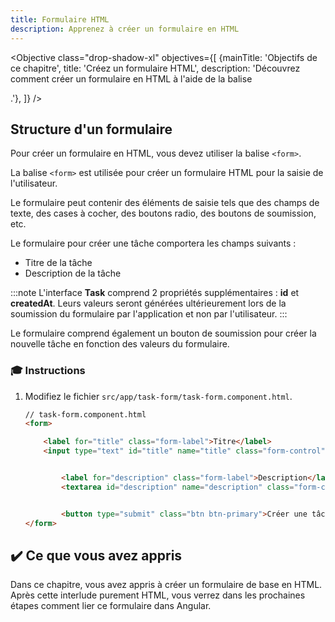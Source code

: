 ```yaml
---
title: Formulaire HTML
description: Apprenez à créer un formulaire en HTML
---
```



<Objective class="drop-shadow-xl" objectives={[
{mainTitle: 'Objectifs de ce chapitre', title: 'Créez un formulaire HTML', description: 'Découvrez comment créer un formulaire en HTML à l\'aide de la balise <form>.'},
]} />

## Structure d'un formulaire

Pour créer un formulaire en HTML, vous devez utiliser la balise `<form>`.

La balise `<form>` est utilisée pour créer un formulaire HTML pour la saisie de l'utilisateur.

Le formulaire peut contenir des éléments de saisie tels que des champs de texte, des cases à cocher, des boutons radio, des boutons de soumission, etc.

Le formulaire pour créer une tâche comportera les champs suivants :

- Titre de la tâche
- Description de la tâche

:::note
L'interface **Task** comprend 2 propriétés supplémentaires : **id** et **createdAt**.
Leurs valeurs seront générées ultérieurement lors de la soumission du formulaire par l'application et non par l'utilisateur.
:::

Le formulaire comprend également un bouton de soumission pour créer la nouvelle tâche en fonction des valeurs du formulaire.

### 🎓 Instructions

<Steps>

1. Modifiez le fichier `src/app/task-form/task-form.component.html`.

    ```html ins={"Ajoutez un input pour le titre de la tâche avec sa légende <label>": 3-5} ins={"Ajoutez un champ <textarea> pour la description de la tâche avec sa légende": 7-9} ins={"Ajoutez un bouton de soumission": 11-12}
    // task-form.component.html
    <form>

        <label for="title" class="form-label">Titre</label>
        <input type="text" id="title" name="title" class="form-control">


            <label for="description" class="form-label">Description</label>
            <textarea id="description" name="description" class="form-control"></textarea>


            <button type="submit" class="btn btn-primary">Créer une tâche</button>
    </form>
    ```

</Steps>

## ✔️ Ce que vous avez appris

Dans ce chapitre, vous avez appris à créer un formulaire de base en HTML.
Après cette interlude purement HTML, vous verrez dans les prochaines étapes comment lier ce formulaire dans Angular.
